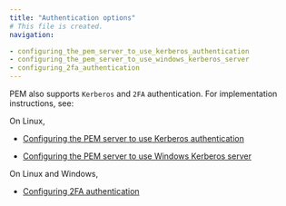 ```yaml
---
title: "Authentication options"
# This file is created.
navigation:

- configuring_the_pem_server_to_use_kerberos_authentication
- configuring_the_pem_server_to_use_windows_kerberos_server
- configuring_2fa_authentication
---
```


PEM also supports `Kerberos` and `2FA` authentication. For implementation instructions, see: 

On Linux,

-   [Configuring the PEM server to use Kerberos authentication](04_configuring_pem_server/06_configuring_the_pem_server_to_use_kerberos_authentication)

-   [Configuring the PEM server to use Windows Kerberos server](04_configuring_pem_server/07_configuring_the_pem_server_to_use_windows_kerberos_server)

On Linux and Windows,

-   [Configuring 2FA authentication](04_configuring_pem_server/07_1_configuring_2fa_authentication)